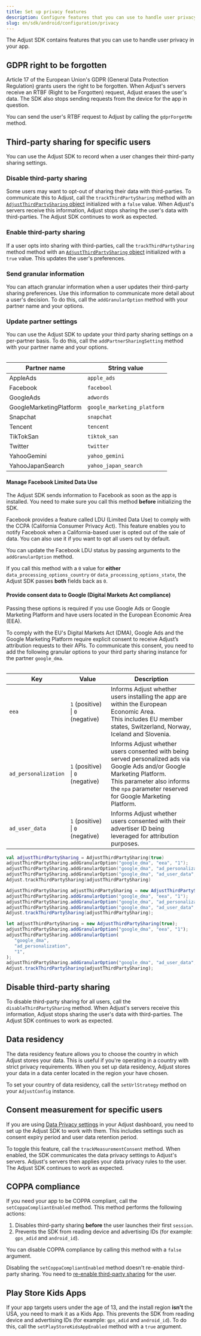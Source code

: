 ```yaml
---
title: Set up privacy features
description: Configure features that you can use to handle user privacy in your app.
slug: en/sdk/android/configuration/privacy
---
```



The Adjust SDK contains features that you can use to handle user privacy in your app.

## GDPR right to be forgotten

Article 17 of the European Union's GDPR (General Data Protection Regulation) grants users the right to be forgotten. When Adjust's servers receive an RTBF (Right to be Forgotten) request, Adjust erases the user's data. The SDK also stops sending requests from the device for the app in question.

You can send the user's RTBF request to Adjust by calling the `gdprForgetMe` method.

<GdprForgetMe />

## Third-party sharing for specific users

You can use the Adjust SDK to record when a user changes their third-party sharing settings.

### Disable third-party sharing

Some users may want to opt-out of sharing their data with third-parties. To communicate this to Adjust, call the `trackThirdPartySharing` method with an [`AdjustThirdPartySharing` object](/en/sdk/android/reference/adjthirdpartysharing) initialized with a `false` value. When Adjust's servers receive this information, Adjust stops sharing the user's data with third-parties. The Adjust SDK continues to work as expected.

<AdjustThirdPartySharingIsEnabledFalse />

### Enable third-party sharing

If a user opts into sharing with third-parties, call the `trackThirdPartySharing` method method with an [`AdjustThirdPartySharing` object](/en/sdk/android/reference/adjthirdpartysharing) initialized with a `true` value. This updates the user's preferences.

<AdjustThirdPartySharingIsEnabledTrue />

### Send granular information

You can attach granular information when a user updates their third-party sharing preferences. Use this information to communicate more detail about a user's decision. To do this, call the `addGranularOption` method with your partner name and your options.

<AddGranularOption />

### Update partner settings

You can use the Adjust SDK to update your third party sharing settings on a per-partner basis. To do this, call the `addPartnerSharingSetting` method with your partner name and your options.

<AddPartnerSharingSetting />

<Table>

| Partner name            | String value                |
| ----------------------- | --------------------------- |
| AppleAds                | `apple_ads`                 |
| Facebook                | `facebool`                  |
| GoogleAds               | `adwords`                   |
| GoogleMarketingPlatform | `google_marketing_platform` |
| Snapchat                | `snapchat`                  |
| Tencent                 | `tencent`                   |
| TikTokSan               | `tiktok_san`                |
| Twitter                 | `twitter`                   |
| YahooGemini             | `yahoo_gemini`              |
| YahooJapanSearch        | `yahoo_japan_search`        |

</Table>

#### Manage Facebook Limited Data Use

<Callout type="important">

The Adjust SDK sends information to Facebook as soon as the app is installed. You need to make sure you call this method **before** initializing the SDK.

</Callout>

Facebook provides a feature called LDU (Limited Data Use) to comply with the CCPA (California Consumer Privacy Act). This feature enables you to notify Facebook when a California-based user is opted out of the sale of data. You can also use it if you want to opt all users out by default.

You can update the Facebook LDU status by passing arguments to the `addGranularOption` method.

<AddGranularOptionFacebook />

<Callout type="note">

If you call this method with a `0` value for **either** `data_processing_options_country` or `data_processing_options_state`, the Adjust SDK passes **both** fields back as `0`.

</Callout>

#### Provide consent data to Google (Digital Markets Act compliance)

<Callout type="important">

Passing these options is required if you use Google Ads or Google Marketing Platform and have users located in the European Economic Area (EEA).

</Callout>

<MinorVersion added="v4.26.0">

To comply with the EU's Digital Markets Act (DMA), Google Ads and the Google Marketing Platform require explicit consent to receive Adjust’s attribution requests to their APIs. To communicate this consent, you need to add the following granular options to your third party sharing instance for the partner `google_dma`.

</MinorVersion>

<Table>

| Key                  | Value                            | Description                                                                                                                                                                                                             |
| -------------------- | -------------------------------- | ----------------------------------------------------------------------------------------------------------------------------------------------------------------------------------------------------------------------- |
| `eea`                | `1` (positive) \| `0` (negative) | Informs Adjust whether users installing the app are within the European Economic Area.<br />This includes EU member states, Switzerland, Norway, Iceland and Slovenia.                                                  |
| `ad_personalization` | `1` (positive) \| `0` (negative) | Informs Adjust whether users consented with being served personalized ads via Google Ads and/or Google Marketing Platform.<br />This parameter also informs the `npa` parameter reserved for Google Marketing Platform. |
| `ad_user_data`       | `1` (positive) \| `0` (negative) | Informs Adjust whether users consented with their advertiser ID being leveraged for attribution purposes.                                                                                                               |

</Table>

<Tabs>
<Tab title="Kotlin" sync="kotlin">

```kotlin
val adjustThirdPartySharing = AdjustThirdPartySharing(true)
adjustThirdPartySharing.addGranularOption("google_dma", "eea", "1");
adjustThirdPartySharing.addGranularOption("google_dma", "ad_personalization", "1");
adjustThirdPartySharing.addGranularOption("google_dma", "ad_user_data", "1");
Adjust.trackThirdPartySharing(adjustThirdPartySharing)
```

</Tab>
<Tab title="Java" sync="java">

```java
AdjustThirdPartySharing adjustThirdPartySharing = new AdjustThirdPartySharing(null);
adjustThirdPartySharing.addGranularOption("google_dma", "eea", "1");
adjustThirdPartySharing.addGranularOption("google_dma", "ad_personalization", "1");
adjustThirdPartySharing.addGranularOption("google_dma", "ad_user_data", "1");
Adjust.trackThirdPartySharing(adjustThirdPartySharing);
```

</Tab>
<Tab title="Javascript" sync="js">

```js
let adjustThirdPartySharing = new AdjustThirdPartySharing(true);
adjustThirdPartySharing.addGranularOption("google_dma", "eea", "1");
adjustThirdPartySharing.addGranularOption(
   "google_dma",
   "ad_personalization",
   "1",
);
adjustThirdPartySharing.addGranularOption("google_dma", "ad_user_data", "1");
Adjust.trackThirdPartySharing(adjustThirdPartySharing);
```

</Tab>
</Tabs>

## Disable third-party sharing

To disable third-party sharing for all users, call the `disableThirdPartySharing` method. When Adjust's servers receive this information, Adjust stops sharing the user's data with third-parties. The Adjust SDK continues to work as expected.

<DisableThirdPartySharing />

## Data residency

The data residency feature allows you to choose the country in which Adjust stores your data. This is useful if you're operating in a country with strict privacy requirements. When you set up data residency, Adjust stores your data in a data center located in the region your have chosen.

To set your country of data residency, call the `setUrlStrategy` method on your `AdjustConfig` instance.

<SetUrlStrategy />

## Consent measurement for specific users

If you are using [Data Privacy settings](https://help.adjust.com/en/article/manage-data-collection-and-retention) in your Adjust dashboard, you need to set up the Adjust SDK to work with them. This includes settings such as consent expiry period and user data retention period.

To toggle this feature, call the `trackMeasurementConsent` method. When enabled, the SDK communicates the data privacy settings to Adjust's servers. Adjust's servers then applies your data privacy rules to the user. The Adjust SDK continues to work as expected.

<TrackMeasurementConsent />

## COPPA compliance

If you need your app to be COPPA compliant, call the  `setCoppaCompliantEnabled` method. This method performs the following actions:

1. Disables third-party sharing **before** the user launches their first `session`.
2. Prevents the SDK from reading device and advertising IDs (for example: `gps_adid` and `android_id`).

<SetCoppaCompliantEnabled />

You can disable COPPA compliance by calling this method with a `false` argument.

<Callout type="important">

Disabling the `setCoppaCompliantEnabled` method doesn't re-enable third-party sharing. You need to [re-enable third-party sharing](#enable-third-party-sharing) for the user.

</Callout>

## Play Store Kids Apps

If your app targets users under the age of 13, and the install region **isn't** the USA, you need to mark it as a Kids App. This prevents the SDK from reading device and advertising IDs (for example: `gps_adid` and `android_id`). To do this, call the  `setPlayStoreKidsAppEnabled` method with a `true` argument.

<SetPlayStoreKidsAppEnabled />
